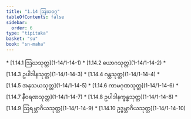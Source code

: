 ```yaml
---
title: "1.14 ဩဃဝဂ္ဂ"
tableOfContents: false
sidebar:
  order: 6
type: "tipitaka"
basket: "su"
book: "sn-maha"
---
```



<DynamicBreadcrumb />



<TableOfContents book="sn-maha" section="1.14">
* [1.14.1 ဩဃသုတ္တ](1-14/1-14-1)
* [1.14.2 ယောဂသုတ္တ](1-14/1-14-2)
* [1.14.3 ဥပါဒါနသုတ္တ](1-14/1-14-3)
* [1.14.4 ဂန္ထသုတ္တ](1-14/1-14-4)
* [1.14.5 အနုသယသုတ္တ](1-14/1-14-5)
* [1.14.6 ကာမဂုဏသုတ္တ](1-14/1-14-6)
* [1.14.7 နီဝရဏသုတ္တ](1-14/1-14-7)
* [1.14.8 ဥပါဒါနက္ခန္ဓသုတ္တ](1-14/1-14-8)
* [1.14.9 ဩရမ္ဘာဂိယသုတ္တ](1-14/1-14-9)
* [1.14.10 ဥဒ္ဓမ္ဘာဂိယသုတ္တ](1-14/1-14-10)
</TableOfContents>